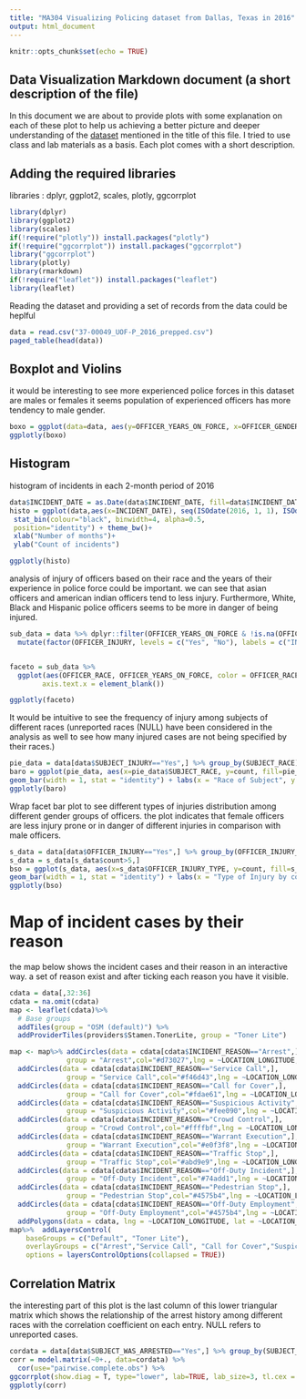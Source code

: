 ---
title: "MA304 Visualizing Policing dataset from Dallas, Texas in 2016"
output: html_document
---

```{r setup, include=FALSE}
knitr::opts_chunk$set(echo = TRUE)
```

## Data Visualization Markdown document (a short description of the file)

In this document we are about to provide plots with some explanation on each of these plot to help us achieving a better picture and deeper understanding of the [dataset](https://www.kaggle.com/center-for-policing-equity/data-science-for-good) mentioned in the title of this file. I tried to use class and lab materials as a basis. Each plot comes with a short description.

## Adding the required libraries

libraries : dplyr, ggplot2, scales, plotly, ggcorrplot

```{r warning=FALSE,message=FALSE}
library(dplyr)
library(ggplot2)
library(scales)
if(!require("plotly")) install.packages("plotly")
if(!require("ggcorrplot")) install.packages("ggcorrplot")
library("ggcorrplot")
library(plotly)
library(rmarkdown)
if(!require("leaflet")) install.packages("leaflet")
library(leaflet)
```

Reading the dataset and providing a set of records from the data could be heplful

```{r}
data = read.csv("37-00049_UOF-P_2016_prepped.csv")
paged_table(head(data))
```

## Boxplot and Violins

it would be interesting to see more experienced police forces in this dataset are males or females
it seems population of experienced officers has more tendency to male gender.
```{r, echo=TRUE}
boxo = ggplot(data=data, aes(y=OFFICER_YEARS_ON_FORCE, x=OFFICER_GENDER, fill = OFFICER_GENDER)) + geom_boxplot(width = 0.15) + labs(x = "Gender", y = "Years on Force") +geom_violin(trim = FALSE, alpha = 0.5) 
ggplotly(boxo)
```

## Histogram

histogram of incidents in each 2-month period of 2016

```{r, echo=TRUE, warning=FALSE,message=FALSE}
data$INCIDENT_DATE = as.Date(data$INCIDENT_DATE, fill=data$INCIDENT_DATE)
histo = ggplot(data,aes(x=INCIDENT_DATE), seq(ISOdate(2016, 1, 1), ISOdate(2017, 1, 1), "months"))+
 stat_bin(colour="black", binwidth=4, alpha=0.5,
 position="identity") + theme_bw()+
 xlab("Number of months")+
 ylab("Count of incidents")

ggplotly(histo)

```

analysis of injury of officers based on their race and the years of their experience in police force could be important.
we can see that asian officers and american indian officers tend to less injury. Furthermore, White, Black and Hispanic police officers seems to be more in danger of being injured.

```{r, echo=TRUE}

sub_data = data %>% dplyr::filter(OFFICER_YEARS_ON_FORCE & !is.na(OFFICER_INJURY) & !is.na(OFFICER_RACE)) %>%
  mutate(factor(OFFICER_INJURY, levels = c("Yes", "No"), labels = c("INJURY EXPERINCE", "NEVER INJURED")))


faceto = sub_data %>%
  ggplot(aes(OFFICER_RACE, OFFICER_YEARS_ON_FORCE, color = OFFICER_RACE)) + geom_point() + facet_grid(OFFICER_INJURY ~ OFFICER_RACE) + labs(x="Officer Race", y = "Years on Force") + theme(axis.ticks.x = element_blank(),
        axis.text.x = element_blank())

ggplotly(faceto)

```

It would be intuitive to see the frequency of injury among subjects of different races (unreported races (NULL) have been considered in the analysis as well to see how many injured cases are not being specified by their races.)

```{r, echo = TRUE, warning=FALSE,message=FALSE}
pie_data = data[data$SUBJECT_INJURY=="Yes",] %>% group_by(SUBJECT_RACE) %>% summarise(count = n())
baro = ggplot(pie_data, aes(x=pie_data$SUBJECT_RACE, y=count, fill=pie_data$SUBJECT_RACE))+
geom_bar(width = 1, stat = "identity") + labs(x = "Race of Subject", y = "injury counts", fill = "Subject Races by color")
ggplotly(baro)
```
Wrap facet bar plot to see different types of injuries distribution among different gender groups of officers.
the plot indicates that female officers are less injury prone or in danger of different injuries in comparison with male officers.
```{r, echo = TRUE, warning=FALSE,message=FALSE}
s_data = data[data$OFFICER_INJURY=="Yes",] %>% group_by(OFFICER_INJURY_TYPE, OFFICER_GENDER) %>% summarise(count = n())
s_data = s_data[s_data$count>5,]
bso = ggplot(s_data, aes(x=s_data$OFFICER_INJURY_TYPE, y=count, fill=s_data$OFFICER_INJURY_TYPE))+
geom_bar(width = 1, stat = "identity") + labs(x = "Type of Injury by color", y = "injury counts", fill = "Type of Injury") + facet_wrap(s_data$OFFICER_GENDER~.)+ theme(axis.ticks.x = element_blank(), axis.text.x = element_blank())
ggplotly(bso)
```

# Map of incident cases by their reason
the map below shows the incident cases and their reason in an interactive way. a set of reason exist and after ticking each reason you have it visible.

```{r}
cdata = data[,32:36]
cdata = na.omit(cdata)
map <- leaflet(cdata)%>%
  # Base groups
  addTiles(group = "OSM (default)") %>%
  addProviderTiles(providers$Stamen.TonerLite, group = "Toner Lite")

map <- map%>% addCircles(data = cdata[cdata$INCIDENT_REASON=="Arrest",], 
              group = "Arrest",col="#d73027",lng = ~LOCATION_LONGITUDE, lat = ~LOCATION_LATITUDE)%>%
  addCircles(data = cdata[cdata$INCIDENT_REASON=="Service Call",],
              group = "Service Call",col="#f46d43",lng = ~LOCATION_LONGITUDE, lat = ~LOCATION_LATITUDE)%>%
  addCircles(data = cdata[cdata$INCIDENT_REASON=="Call for Cover",], 
              group = "Call for Cover",col="#fdae61",lng = ~LOCATION_LONGITUDE, lat = ~LOCATION_LATITUDE)%>%
  addCircles(data = cdata[cdata$INCIDENT_REASON=="Suspicious Activity",], 
              group = "Suspicious Activity",col="#fee090",lng = ~LOCATION_LONGITUDE, lat = ~LOCATION_LATITUDE)%>%
  addCircles(data = cdata[cdata$INCIDENT_REASON=="Crowd Control",], 
              group = "Crowd Control",col="#ffffbf",lng = ~LOCATION_LONGITUDE, lat = ~LOCATION_LATITUDE)%>%
  addCircles(data = cdata[cdata$INCIDENT_REASON=="Warrant Execution",], 
              group = "Warrant Execution",col="#e0f3f8",lng = ~LOCATION_LONGITUDE, lat = ~LOCATION_LATITUDE)%>%
  addCircles(data = cdata[cdata$INCIDENT_REASON=="Traffic Stop",], 
              group = "Traffic Stop",col="#abd9e9",lng = ~LOCATION_LONGITUDE, lat = ~LOCATION_LATITUDE)%>%
  addCircles(data = cdata[cdata$INCIDENT_REASON=="Off-Duty Incident",], 
              group = "Off-Duty Incident",col="#74add1",lng = ~LOCATION_LONGITUDE, lat = ~LOCATION_LATITUDE)%>%
  addCircles(data = cdata[cdata$INCIDENT_REASON=="Pedestrian Stop",], 
              group = "Pedestrian Stop",col="#4575b4",lng = ~LOCATION_LONGITUDE, lat = ~LOCATION_LATITUDE)%>%
  addCircles(data = cdata[cdata$INCIDENT_REASON=="Off-Duty Employment",], 
              group = "Off-Duty Employment",col="#4575b4",lng = ~LOCATION_LONGITUDE, lat = ~LOCATION_LATITUDE)%>%
  addPolygons(data = cdata, lng = ~LOCATION_LONGITUDE, lat = ~LOCATION_LATITUDE, fill = F, weight = 2, group = "cdata")
map%>%  addLayersControl(
    baseGroups = c("Default", "Toner Lite"),
    overlayGroups = c("Arrest","Service Call", "Call for Cover","Suspicious Activity","Crowd Control","Warrant Execution", "Traffic Stop", "Off-Duty Incident","Pedestrian Stop", "Off-Duty Employment"),
    options = layersControlOptions(collapsed = TRUE))  
```
## Correlation Matrix
the interesting part of this plot is the last column of this lower triangular matrix
which shows the relationship of the arrest history among different races with the correlation coefficient on each entry.
NULL refers to unreported cases.
```{r}
cordata = data[data$SUBJECT_WAS_ARRESTED=="Yes",] %>% group_by(SUBJECT_RACE) %>% summarise(count_arrested = n())
corr = model.matrix(~0+., data=cordata) %>% 
  cor(use="pairwise.complete.obs") %>% 
ggcorrplot(show.diag = T, type="lower", lab=TRUE, lab_size=3, tl.cex = 8)
ggplotly(corr)
```

